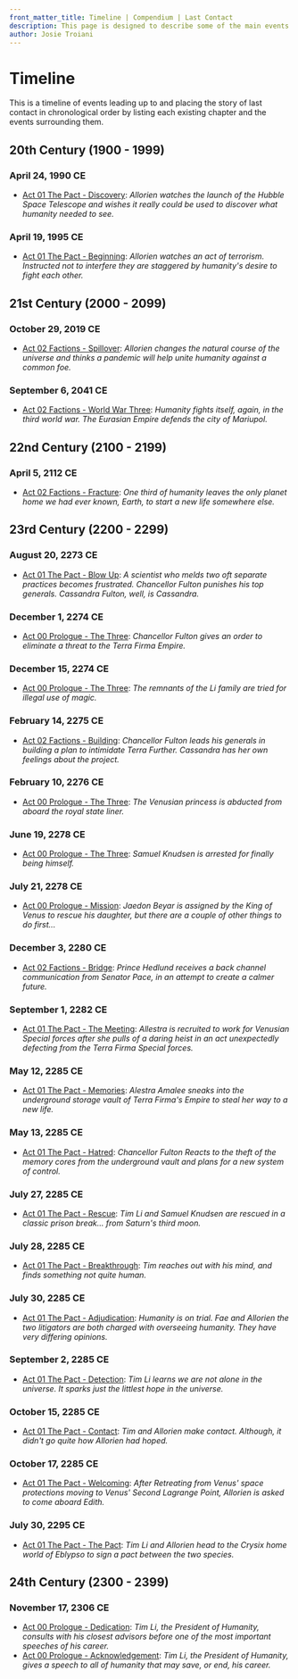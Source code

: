 ```yaml
---
front_matter_title: Timeline | Compendium | Last Contact
description: This page is designed to describe some of the main events leading up to the story of the Last Contact universe. As well as be a view to see the chapters of Last Contact in chronological order.
author: Josie Troiani
---
```

# Timeline

This is a timeline of events leading up to and placing the story of last contact in chronological order by listing each existing chapter and the events surrounding them.

## 20th Century (1900 - 1999)

### April 24, 1990 CE

- [Act 01 The Pact - Discovery](../thepact/discovery.mdx): *Allorien watches the launch of the Hubble Space Telescope and wishes it really could be used to discover what humanity needed to see.*

### April 19, 1995 CE

- [Act 01 The Pact - Beginning](/lastcontact/thepact/beginning): *Allorien watches an act of terrorism. Instructed not to interfere they are staggered by humanity's desire to fight each other.*

## 21st Century (2000 - 2099)

### October 29, 2019 CE

- [Act 02 Factions - Spillover](/lastcontact/factions/spillover): *Allorien changes the natural course of the universe and thinks a pandemic will help unite humanity against a common foe.*

### September 6, 2041 CE

- [Act 02 Factions - World War Three](/lastcontact/factions/worldwarthree): *Humanity fights itself, again, in the third world war. The Eurasian Empire defends the city of Mariupol.*

## 22nd Century (2100 - 2199)

### April 5, 2112 CE

- [Act 02 Factions - Fracture](/lastcontact/factions/fracture): *One third of humanity leaves the only planet home we had ever known, Earth, to start a new life somewhere else.*

## 23rd Century (2200 - 2299)

### August 20, 2273 CE

- [Act 01 The Pact - Blow Up](/lastcontact/thepact/blowup): *A scientist who melds two oft separate practices becomes frustrated. Chancellor Fulton punishes his top generals. Cassandra Fulton, well, is Cassandra.*

### December 1, 2274 CE

- [Act 00 Prologue - The Three](/lastcontact/prologue/thethree): *Chancellor Fulton gives an order to eliminate a threat to the Terra Firma Empire.*

### December 15, 2274 CE

- [Act 00 Prologue - The Three](/lastcontact/prologue/thethree): *The remnants of the Li family are tried for illegal use of magic.*

### February 14, 2275 CE

- [Act 02 Factions - Building](/lastcontact/factions/building): *Chancellor Fulton leads his generals in building a plan to intimidate Terra Further. Cassandra has her own feelings about the project.*

### February 10, 2276 CE

- [Act 00 Prologue - The Three](../prologue/thethree.mdx): *The Venusian princess is abducted from aboard the royal state liner.*

### June 19, 2278 CE

- [Act 00 Prologue - The Three](/lastcontact/prologue/thethree): *Samuel Knudsen is arrested for finally being himself.*

### July 21, 2278 CE

- [Act 00 Prologue - Mission](/lastcontact/prologue/mission): *Jaedon Beyar is assigned by the King of Venus to rescue his daughter, but there are a couple of other things to do first...*

### December 3, 2280 CE

- [Act 02 Factions - Bridge](/lastcontact/factions/bridge): *Prince Hedlund receives a back channel communication from Senator Pace, in an attempt to create a calmer future.*

### September 1, 2282 CE

- [Act 01 The Pact - The Meeting](/lastcontact/thepact/themeeting): *Allestra is recruited to work for Venusian Special forces after she pulls of a daring heist in an act unexpectedly defecting from the Terra Firma Special forces.*

### May 12, 2285 CE

- [Act 01 The Pact - Memories](/lastcontact/thepact/memories): *Alestra Amalee sneaks into the underground storage vault of Terra Firma's Empire to steal her way to a new life.*

### May 13, 2285 CE

- [Act 01 The Pact - Hatred](/lastcontact/thepact/hatred): *Chancellor Fulton Reacts to the theft of the memory cores from the underground vault and plans for a new system of control.*

### July 27, 2285 CE

- [Act 01 The Pact - Rescue](/lastcontact/thepact/rescue): *Tim Li and Samuel Knudsen are rescued in a classic prison break... from Saturn's third moon.*

### July 28, 2285 CE

- [Act 01 The Pact - Breakthrough](/lastcontact/thepact/breakthrough): *Tim reaches out with his mind, and finds something not quite human.*

### July 30, 2285 CE

- [Act 01 The Pact - Adjudication](/lastcontact/thepact/adjudication): *Humanity is on trial. Fae and Allorien the two litigators are both charged with overseeing humanity. They have very differing opinions.*

### September 2, 2285 CE

- [Act 01 The Pact - Detection](/lastcontact/thepact/detection): *Tim Li learns we are not alone in the universe. It sparks just the littlest hope in the universe.*

### October 15, 2285 CE

- [Act 01 The Pact - Contact](/lastcontact/thepact/contact): *Tim and Allorien make contact. Although, it didn't go quite how Allorien had hoped.*

### October 17, 2285 CE

- [Act 01 The Pact - Welcoming](/lastcontact/thepact/welcoming): *After Retreating from Venus' space protections moving to Venus' Second Lagrange Point, Allorien is asked to come aboard Edith.*

### July 30, 2295 CE

- [Act 01 The Pact - The Pact](/lastcontact/thepact/pactchapter): *Tim Li and Allorien head to the Crysix home world of Eblypso to sign a pact between the two species.*

## 24th Century (2300 - 2399)

### November 17, 2306 CE

- [Act 00 Prologue - Dedication](/lastcontact/prologue/dedication): *Tim Li, the President of Humanity, consults with his closest advisors before one of the most important speeches of his career.*
- [Act 00 Prologue - Acknowledgement](/lastcontact/prologue/acknowledgement): *Tim Li, the President of Humanity, gives a speech to all of humanity that may save, or end, his career.*
